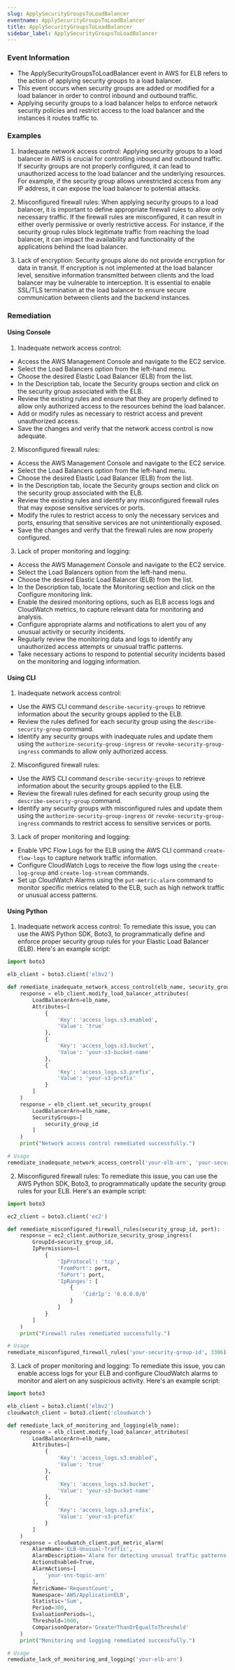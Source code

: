 ```yaml
--- 
slug: ApplySecurityGroupsToLoadBalancer
eventname: ApplySecurityGroupsToLoadBalancer
title: ApplySecurityGroupsToLoadBalancer
sidebar_label: ApplySecurityGroupsToLoadBalancer
---
```

                       
### Event Information

- The ApplySecurityGroupsToLoadBalancer event in AWS for ELB refers to the action of applying security groups to a load balancer.
- This event occurs when security groups are added or modified for a load balancer in order to control inbound and outbound traffic.
- Applying security groups to a load balancer helps to enforce network security policies and restrict access to the load balancer and the instances it routes traffic to.


### Examples

1. Inadequate network access control: Applying security groups to a load balancer in AWS is crucial for controlling inbound and outbound traffic. If security groups are not properly configured, it can lead to unauthorized access to the load balancer and the underlying resources. For example, if the security group allows unrestricted access from any IP address, it can expose the load balancer to potential attacks.

2. Misconfigured firewall rules: When applying security groups to a load balancer, it is important to define appropriate firewall rules to allow only necessary traffic. If the firewall rules are misconfigured, it can result in either overly permissive or overly restrictive access. For instance, if the security group rules block legitimate traffic from reaching the load balancer, it can impact the availability and functionality of the applications behind the load balancer.

3. Lack of encryption: Security groups alone do not provide encryption for data in transit. If encryption is not implemented at the load balancer level, sensitive information transmitted between clients and the load balancer may be vulnerable to interception. It is essential to enable SSL/TLS termination at the load balancer to ensure secure communication between clients and the backend instances.

### Remediation

#### Using Console

1. Inadequate network access control:
- Access the AWS Management Console and navigate to the EC2 service.
- Select the Load Balancers option from the left-hand menu.
- Choose the desired Elastic Load Balancer (ELB) from the list.
- In the Description tab, locate the Security groups section and click on the security group associated with the ELB.
- Review the existing rules and ensure that they are properly defined to allow only authorized access to the resources behind the load balancer.
- Add or modify rules as necessary to restrict access and prevent unauthorized access.
- Save the changes and verify that the network access control is now adequate.

2. Misconfigured firewall rules:
- Access the AWS Management Console and navigate to the EC2 service.
- Select the Load Balancers option from the left-hand menu.
- Choose the desired Elastic Load Balancer (ELB) from the list.
- In the Description tab, locate the Security groups section and click on the security group associated with the ELB.
- Review the existing rules and identify any misconfigured firewall rules that may expose sensitive services or ports.
- Modify the rules to restrict access to only the necessary services and ports, ensuring that sensitive services are not unintentionally exposed.
- Save the changes and verify that the firewall rules are now properly configured.

3. Lack of proper monitoring and logging:
- Access the AWS Management Console and navigate to the EC2 service.
- Select the Load Balancers option from the left-hand menu.
- Choose the desired Elastic Load Balancer (ELB) from the list.
- In the Description tab, locate the Monitoring section and click on the Configure monitoring link.
- Enable the desired monitoring options, such as ELB access logs and CloudWatch metrics, to capture relevant data for monitoring and analysis.
- Configure appropriate alarms and notifications to alert you of any unusual activity or security incidents.
- Regularly review the monitoring data and logs to identify any unauthorized access attempts or unusual traffic patterns.
- Take necessary actions to respond to potential security incidents based on the monitoring and logging information.

#### Using CLI

1. Inadequate network access control:
- Use the AWS CLI command `describe-security-groups` to retrieve information about the security groups applied to the ELB.
- Review the rules defined for each security group using the `describe-security-group` command.
- Identify any security groups with inadequate rules and update them using the `authorize-security-group-ingress` or `revoke-security-group-ingress` commands to allow only authorized access.

2. Misconfigured firewall rules:
- Use the AWS CLI command `describe-security-groups` to retrieve information about the security groups applied to the ELB.
- Review the firewall rules defined for each security group using the `describe-security-group` command.
- Identify any security groups with misconfigured rules and update them using the `authorize-security-group-ingress` or `revoke-security-group-ingress` commands to restrict access to sensitive services or ports.

3. Lack of proper monitoring and logging:
- Enable VPC Flow Logs for the ELB using the AWS CLI command `create-flow-logs` to capture network traffic information.
- Configure CloudWatch Logs to receive the flow logs using the `create-log-group` and `create-log-stream` commands.
- Set up CloudWatch Alarms using the `put-metric-alarm` command to monitor specific metrics related to the ELB, such as high network traffic or unusual access patterns.

#### Using Python

1. Inadequate network access control: To remediate this issue, you can use the AWS Python SDK, Boto3, to programmatically define and enforce proper security group rules for your Elastic Load Balancer (ELB). Here's an example script:

```python
import boto3

elb_client = boto3.client('elbv2')

def remediate_inadequate_network_access_control(elb_name, security_group_id):
    response = elb_client.modify_load_balancer_attributes(
        LoadBalancerArn=elb_name,
        Attributes=[
            {
                'Key': 'access_logs.s3.enabled',
                'Value': 'true'
            },
            {
                'Key': 'access_logs.s3.bucket',
                'Value': 'your-s3-bucket-name'
            },
            {
                'Key': 'access_logs.s3.prefix',
                'Value': 'your-s3-prefix'
            }
        ]
    )
    response = elb_client.set_security_groups(
        LoadBalancerArn=elb_name,
        SecurityGroups=[
            security_group_id
        ]
    )
    print("Network access control remediated successfully.")

# Usage
remediate_inadequate_network_access_control('your-elb-arn', 'your-security-group-id')
```

2. Misconfigured firewall rules: To remediate this issue, you can use the AWS Python SDK, Boto3, to programmatically update the security group rules for your ELB. Here's an example script:

```python
import boto3

ec2_client = boto3.client('ec2')

def remediate_misconfigured_firewall_rules(security_group_id, port):
    response = ec2_client.authorize_security_group_ingress(
        GroupId=security_group_id,
        IpPermissions=[
            {
                'IpProtocol': 'tcp',
                'FromPort': port,
                'ToPort': port,
                'IpRanges': [
                    {
                        'CidrIp': '0.0.0.0/0'
                    }
                ]
            }
        ]
    )
    print("Firewall rules remediated successfully.")

# Usage
remediate_misconfigured_firewall_rules('your-security-group-id', 3306)
```

3. Lack of proper monitoring and logging: To remediate this issue, you can enable access logs for your ELB and configure CloudWatch alarms to monitor and alert on any suspicious activity. Here's an example script:

```python
import boto3

elb_client = boto3.client('elbv2')
cloudwatch_client = boto3.client('cloudwatch')

def remediate_lack_of_monitoring_and_logging(elb_name):
    response = elb_client.modify_load_balancer_attributes(
        LoadBalancerArn=elb_name,
        Attributes=[
            {
                'Key': 'access_logs.s3.enabled',
                'Value': 'true'
            },
            {
                'Key': 'access_logs.s3.bucket',
                'Value': 'your-s3-bucket-name'
            },
            {
                'Key': 'access_logs.s3.prefix',
                'Value': 'your-s3-prefix'
            }
        ]
    )
    response = cloudwatch_client.put_metric_alarm(
        AlarmName='ELB-Unusual-Traffic',
        AlarmDescription='Alarm for detecting unusual traffic patterns in ELB',
        ActionsEnabled=True,
        AlarmActions=[
            'your-sns-topic-arn'
        ],
        MetricName='RequestCount',
        Namespace='AWS/ApplicationELB',
        Statistic='Sum',
        Period=300,
        EvaluationPeriods=1,
        Threshold=1000,
        ComparisonOperator='GreaterThanOrEqualToThreshold'
    )
    print("Monitoring and logging remediated successfully.")

# Usage
remediate_lack_of_monitoring_and_logging('your-elb-arn')
```


 